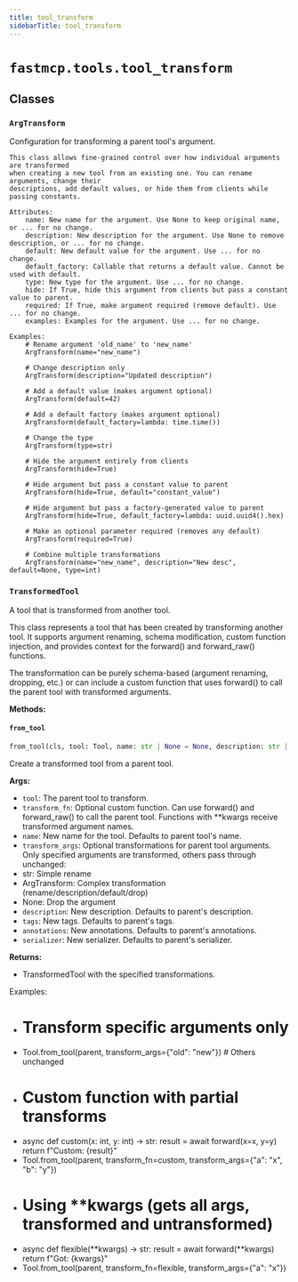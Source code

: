```yaml
---
title: tool_transform
sidebarTitle: tool_transform
---
```


# `fastmcp.tools.tool_transform`

## Classes

### `ArgTransform`


Configuration for transforming a parent tool's argument.

    This class allows fine-grained control over how individual arguments are transformed
    when creating a new tool from an existing one. You can rename arguments, change their
    descriptions, add default values, or hide them from clients while passing constants.

    Attributes:
        name: New name for the argument. Use None to keep original name, or ... for no change.
        description: New description for the argument. Use None to remove description, or ... for no change.
        default: New default value for the argument. Use ... for no change.
        default_factory: Callable that returns a default value. Cannot be used with default.
        type: New type for the argument. Use ... for no change.
        hide: If True, hide this argument from clients but pass a constant value to parent.
        required: If True, make argument required (remove default). Use ... for no change.
        examples: Examples for the argument. Use ... for no change.

    Examples:
        # Rename argument 'old_name' to 'new_name'
        ArgTransform(name="new_name")

        # Change description only
        ArgTransform(description="Updated description")

        # Add a default value (makes argument optional)
        ArgTransform(default=42)

        # Add a default factory (makes argument optional)
        ArgTransform(default_factory=lambda: time.time())

        # Change the type
        ArgTransform(type=str)

        # Hide the argument entirely from clients
        ArgTransform(hide=True)

        # Hide argument but pass a constant value to parent
        ArgTransform(hide=True, default="constant_value")

        # Hide argument but pass a factory-generated value to parent
        ArgTransform(hide=True, default_factory=lambda: uuid.uuid4().hex)

        # Make an optional parameter required (removes any default)
        ArgTransform(required=True)

        # Combine multiple transformations
        ArgTransform(name="new_name", description="New desc", default=None, type=int)
    

### `TransformedTool`


A tool that is transformed from another tool.

This class represents a tool that has been created by transforming another tool.
It supports argument renaming, schema modification, custom function injection,
and provides context for the forward() and forward_raw() functions.

The transformation can be purely schema-based (argument renaming, dropping, etc.)
or can include a custom function that uses forward() to call the parent tool
with transformed arguments.


**Methods:**

#### `from_tool`

```python
from_tool(cls, tool: Tool, name: str | None = None, description: str | None = None, tags: set[str] | None = None, transform_fn: Callable[..., Any] | None = None, transform_args: dict[str, ArgTransform] | None = None, annotations: ToolAnnotations | None = None, serializer: Callable[[Any], str] | None = None, enabled: bool | None = None) -> TransformedTool
```

Create a transformed tool from a parent tool.

**Args:**
- `tool`: The parent tool to transform.
- `transform_fn`: Optional custom function. Can use forward() and forward_raw()
to call the parent tool. Functions with **kwargs receive transformed
argument names.
- `name`: New name for the tool. Defaults to parent tool's name.
- `transform_args`: Optional transformations for parent tool arguments.
Only specified arguments are transformed, others pass through unchanged\:
- str\: Simple rename
- ArgTransform\: Complex transformation (rename/description/default/drop)
- None\: Drop the argument
- `description`: New description. Defaults to parent's description.
- `tags`: New tags. Defaults to parent's tags.
- `annotations`: New annotations. Defaults to parent's annotations.
- `serializer`: New serializer. Defaults to parent's serializer.

**Returns:**
- TransformedTool with the specified transformations.

Examples:
- # Transform specific arguments only
- Tool.from_tool(parent, transform_args={"old": "new"})  # Others unchanged
- # Custom function with partial transforms
- async def custom(x: int, y: int) -> str:
result = await forward(x=x, y=y)
return f"Custom: {result}"
- Tool.from_tool(parent, transform_fn=custom, transform_args={"a": "x", "b": "y"})
- # Using **kwargs (gets all args, transformed and untransformed)
- async def flexible(**kwargs) -> str:
result = await forward(**kwargs)
return f"Got: {kwargs}"
- Tool.from_tool(parent, transform_fn=flexible, transform_args={"a": "x"})


